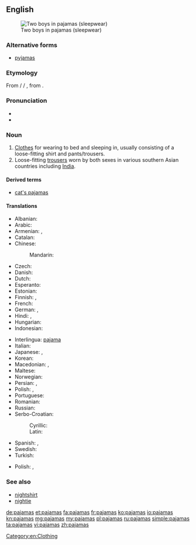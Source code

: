 <!-- NOTE: If you edit this page, please also edit "pyjamas" -->
==English==
[[File:Kids in pajamas.jpg|right|thumb|Two boys in pajamas (sleepwear)]]
===Alternative forms===
* [[pyjamas]] {{qualifier|Australia|UK|Canada}}

===Etymology===
From {{etyl|ur|en}}/{{etyl|hi|en}} {{term|پایجامه|tr=pāyjāma|lang=ur}} / {{term|पैजामा|tr=payjāmā|lang=hi}}, from {{etyl|fa|en}} {{term|پایجامه|پايجامه / پاجامه|tr=pāyjāma / pājāma|leg garment|lang=fa}}.

===Pronunciation===
* {{IPA|/pəˈdʒɑ.məz/|/pəˈdʒæ.məz/}}
* {{audio|en-us-pajamas.ogg|Audio (US)}}

===Noun===
{{wikipedia}}
{{en-plural noun|sg=pajama}}

# [[clothes|Clothes]] for wearing to bed and sleeping in, usually consisting of a loose-fitting shirt and pants/trousers.
# Loose-fitting [[trousers]] worn by both sexes in various southern Asian countries including [[India]].

====Derived terms====
* [[cat's pajamas]]

====Translations====
{{trans-top|clothes for wearing to bed and sleeping in}}
* Albanian: {{t|sq|pizhamë}}
* Arabic: {{t|ar|بجامة|f|tr=bijaama}}
* Armenian: {{t|hy|պիժամա|s|tr=pižama}}, {{t|hy|ննջազգեստ|s|tr=nnǰazgest}}
* Catalan: {{t+|ca|pijama|m}}
* Chinese:
*: Mandarin: {{t|cmn|睡衣|tr=shuìyī|sc=Hani}}
* Czech: {{t+|cs|pyžamo|n}}
* Danish: {{t|da|pyjamas|c}}
* Dutch: {{t+|nl|pyjama|m}}
* Esperanto: {{t|eo|piĵamo}}
* Estonian: {{t|et|pidžaama}}
* Finnish: {{t+|fi|pyjama}}, {{t+|fi|yöpuku}}
* French: {{t+|fr|pyjama|m}}
* German: {{t+|de|Pyjama|m}}, {{t+|de|Schlafanzug|m}}
* Hindi: {{t|hi|पाजामा|tr=pājāmā}}, {{t|hi|पैजामा|tr=paijāmā}}
* Hungarian: {{t+|hu|pizsama}}
* Indonesian: {{t+|id|piyama}}
{{trans-mid}}
* Interlingua: [[pajama]]
* Italian: {{t+|it|pigiama|m}}
* Japanese: {{t|ja|パジャマ|tr=pajama}}, {{t|ja|寝間着|tr=ねまき, nemaki}}
* Korean: {{t+|ko|파자마|tr=pajama|sc=Hang}}
* Macedonian: {{t|mk|пижама|f|tr=pižáma}}, {{t|mk|пижами|p|tr=pižámi}}
* Maltese: {{t|mt|paġama|f}}
* Norwegian: {{t+|no|pysjamas|m}}
* Persian: {{t|fa|پايجامه}}, {{t+|fa|پیژامه}}
* Polish: {{t+|pl|piżama|f}}, {{t+|pl|pidżama|f}}
* Portuguese: {{t+|pt|pijama|m}}
* Romanian: {{t|ro|pijama|f}}
* Russian: {{t+|ru|пижама|f|tr=pižáma}}
* Serbo-Croatian:
*: Cyrillic: {{t|sh|пиџама|f|sc=Cyrl}}
*: Latin: {{t|sh|pidžama|f}}
* Spanish: {{t+|es|pijama}}, {{t|es|pijamas|n}}
* Swedish: {{t+|sv|pyjamas|c}}
* Turkish: {{t+|tr|pijama}}
{{trans-bottom}}

{{trans-top|loose-fitting trousers worn in the Far East}}
* Polish: {{t+|pl|piżama|f}}, {{t+|pl|pidżama|f}}
{{trans-mid}}
{{trans-bottom}}

===See also===
* [[nightshirt]]
* [[nightie]]

[[Category:en:Clothing]]

[[de:pajamas]]
[[et:pajamas]]
[[fa:pajamas]]
[[fr:pajamas]]
[[ko:pajamas]]
[[io:pajamas]]
[[kn:pajamas]]
[[mg:pajamas]]
[[my:pajamas]]
[[pl:pajamas]]
[[ru:pajamas]]
[[simple:pajamas]]
[[ta:pajamas]]
[[vi:pajamas]]
[[zh:pajamas]]